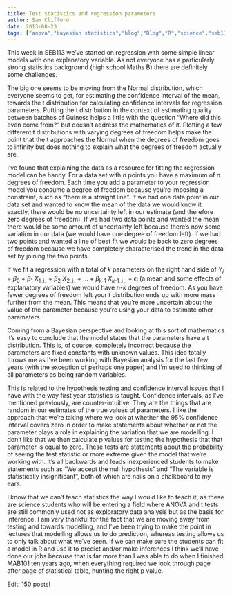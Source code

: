 ```yaml
---
title: Test statistics and regression parameters
author: Sam Clifford
date: 2013-08-23
tags: ["anova","bayesian statistics","blog","Blog","R","science","seb113","statistics"]
---
```


This week in SEB113 we've started on regression with some simple linear models with one explanatory variable. As not everyone has a particularly strong statistics background (high school Maths B) there are definitely some challenges.

The big one seems to be moving from the Normal distribution, which everyone seems to get, for estimating the confidence interval of the mean, towards the t distribution for calculating confidence intervals for regression parameters. Putting the t distribution in the context of estimating quality between batches of Guiness helps a little with the question "Where did this even come from?" but doesn't address the mathematics of it. Plotting a few different t distributions with varying degrees of freedom helps make the point that the t approaches the Normal when the degrees of freedom goes to infinity but does nothing to explain what the degrees of freedom actually are.

I've found that explaining the data as a resource for fitting the regression model can be handy. For a data set with _n_ points you have a maximum of _n_ degrees of freedom. Each time you add a parameter to your regression model you consume a degree of freedom because you're imposing a constraint, such as "there is a straight line". If we had one data point in our data set and wanted to know the mean of the data we would know it exactly, there would be no uncertainty left in our estimate (and therefore zero degrees of freedom). If we had two data points and wanted the mean there would be some amount of uncertainty left because there's now some variation in our data (we would have one degree of freedom left). If we had two points and wanted a line of best fit we would be back to zero degrees of freedom because we have completely characterised the trend in the data set by joining the two points.

If we fit a regression with a total of _k_ parameters on the right hand side of _Y_<sub>_i_</sub> = _β_<sub>0</sub> + _β_<sub>1</sub> _X_<sub>1_i_</sub> + _β_<sub>2</sub> _X_<sub>2_i_</sub> + ... + _β_<sub>k-1</sub> _X_<sub>_k_-1_i _</sub> + ϵ<sub>i</sub> (a mean and some effects of explanatory variables) we would have _n_-_k_ degrees of freedom. As you have fewer degrees of freedom left your t distribution ends up with more mass further from the mean. This means that you're more uncertain about the value of the parameter because you're using your data to estimate other parameters.

Coming from a Bayesian perspective and looking at this sort of mathematics it's easy to conclude that the model states that the parameters have a t distribution. This is, of course, completely incorrect because the parameters are fixed constants with unknown values. This idea totally throws me as I've been working with Bayesian analysis for the last few years (with the exception of perhaps one paper) and I'm used to thinking of all parameters as being random variables.

This is related to the hypothesis testing and confidence interval issues that I have with the way first year statistics is taught. Confidence intervals, as I've mentioned previously, are counter-intuitive. They are the things that are random in our estimates of the true values of parameters. I like the approach that we're taking where we look at whether the 95% confidence interval covers zero in order to make statements about whether or not the parameter plays a role in explaining the variation that we are modelling. I don't like that we then calculate p values for testing the hypothesis that that parameter is equal to zero. These tests are statements about the probability of seeing the test statistic or more extreme given the model that we're working with. It's all backwards and leads inexperienced students to make statements such as "We accept the null hypothesis" and "The variable is statistically insignificant", both of which are nails on a chalkboard to my ears.

I know that we can't teach statistics the way I would like to teach it, as these are science students who will be entering a field where ANOVA and t tests are still commonly used not as exploratory data analysis but as the basis for inference. I am very thankful for the fact that we are moving away from testing and towards modelling, and I've been trying to make the point in lectures that modelling allows us to do prediction, whereas testing allows us to only talk about what we've seen. If we can make sure the students can fit a model in R and use it to predict and/or make inferences I think we'll have done our jobs because that is far more than I was able to do when I finished MAB101 ten years ago, when everything required we look through page after page of statistical table, hunting the right p value.

Edit: 150 posts!